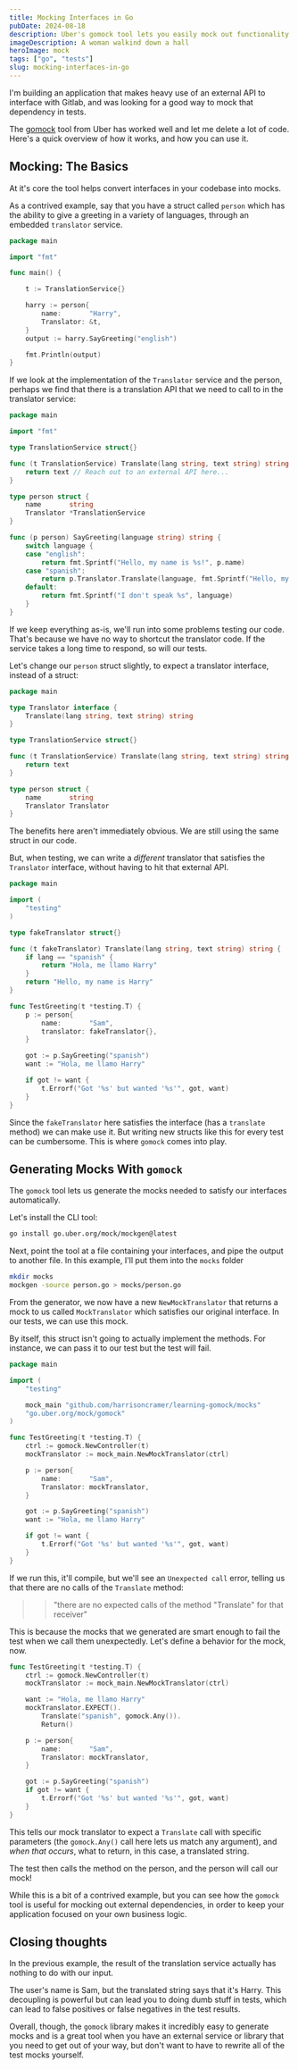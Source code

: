 ```yaml
---
title: Mocking Interfaces in Go
pubDate: 2024-08-18
description: Uber's gomock tool lets you easily mock out functionality from external libraries
imageDescription: A woman walkind down a hall
heroImage: mock
tags: ["go", "tests"]
slug: mocking-interfaces-in-go
---
```


I'm building an application that makes heavy use of an external API to interface with Gitlab, and was looking for a good way to mock that dependency in tests.

The [gomock](https://github.com/uber-go/mock) tool from Uber has worked well and let me delete a lot of code. Here's a quick overview of how it works, and how you can use it.

## Mocking: The Basics

At it's core the tool helps convert interfaces in your codebase into mocks.

As a contrived example, say that you have a struct called `person` which has the ability to give a greeting in a variety of languages, through an embedded `translator` service.

```go
package main

import "fmt"

func main() {

	t := TranslationService{}

	harry := person{
		name:       "Harry",
		Translator: &t,
	}
	output := harry.SayGreeting("english")

	fmt.Println(output)
}
```

If we look at the implementation of the `Translator` service and the person, perhaps we find that there is a translation API that we need to call to in the translator service:

```go
package main

import "fmt"

type TranslationService struct{}

func (t TranslationService) Translate(lang string, text string) string {
	return text // Reach out to an external API here...
}

type person struct {
	name       string
	Translator *TranslationService
}

func (p person) SayGreeting(language string) string {
	switch language {
	case "english":
		return fmt.Sprintf("Hello, my name is %s!", p.name)
	case "spanish":
		return p.Translator.Translate(language, fmt.Sprintf("Hello, my name is %s", p.name))
	default:
		return fmt.Sprintf("I don't speak %s", language)
	}
}
```

If we keep everything as-is, we'll run into some problems testing our code. That's because we have no way to shortcut the translator code. If the service takes a long time to respond, so will our tests.

Let's change our `person` struct slightly, to expect a translator interface, instead of a struct:

```go
package main

type Translator interface {
	Translate(lang string, text string) string
}

type TranslationService struct{}

func (t TranslationService) Translate(lang string, text string) string {
	return text
}

type person struct {
	name       string
	Translator Translator
}
```

The benefits here aren't immediately obvious. We are still using the same struct in our code.

But, when testing, we can write a _different_ translator that satisfies the `Translator` interface, without having to hit that external API.

```go {7-14,19} title="person_test.go"
package main

import (
	"testing"
)

type fakeTranslator struct{}

func (t fakeTranslator) Translate(lang string, text string) string {
	if lang == "spanish" {
		return "Hola, me llamo Harry"
	}
	return "Hello, my name is Harry"
}

func TestGreeting(t *testing.T) {
	p := person{
		name:       "Sam",
		translator: fakeTranslator{},
	}

	got := p.SayGreeting("spanish")
	want := "Hola, me llamo Harry"

	if got != want {
		t.Errorf("Got '%s' but wanted '%s'", got, want)
	}
}
```

Since the `fakeTranslator` here satisfies the interface (has a `translate` method) we can make use it. But writing new structs like this for every test can be cumbersome. This is where `gomock` comes into play.

## Generating Mocks With `gomock`

The `gomock` tool lets us generate the mocks needed to satisfy our interfaces automatically.

Let's install the CLI tool:

```bash
go install go.uber.org/mock/mockgen@latest
```

Next, point the tool at a file containing your interfaces, and pipe the output to another file. In this example, I'll put them into the `mocks` folder

```bash
mkdir mocks
mockgen -source person.go > mocks/person.go
```

From the generator, we now have a new `NewMockTranslator` that returns a mock to us called `MockTranslator` which satisfies our original interface. In our tests, we can use this mock.

By itself, this struct isn't going to actually implement the methods. For instance, we can pass it to our test but the test will fail.

```go
package main

import (
	"testing"

	mock_main "github.com/harrisoncramer/learning-gomock/mocks"
	"go.uber.org/mock/gomock"
)

func TestGreeting(t *testing.T) {
	ctrl := gomock.NewController(t)
	mockTranslator := mock_main.NewMockTranslator(ctrl)

	p := person{
		name:       "Sam",
		Translator: mockTranslator,
	}

	got := p.SayGreeting("spanish")
	want := "Hola, me llamo Harry"

	if got != want {
		t.Errorf("Got '%s' but wanted '%s'", got, want)
	}
}
```

If we run this, it'll compile, but we'll see an `Unexpected call` error, telling us that there are no calls of the `Translate` method: 

>> "there are no expected calls of the method "Translate" for that receiver"

This is because the mocks that we generated are smart enough to fail the test when we call them unexpectedly. Let's define a behavior for the mock, now.

```go {6-8} title="person_test.go"
func TestGreeting(t *testing.T) {
	ctrl := gomock.NewController(t)
	mockTranslator := mock_main.NewMockTranslator(ctrl)

	want := "Hola, me llamo Harry"
	mockTranslator.EXPECT().
		Translate("spanish", gomock.Any()).
		Return()

	p := person{
		name:       "Sam",
		Translator: mockTranslator,
	}

	got := p.SayGreeting("spanish")
	if got != want {
		t.Errorf("Got '%s' but wanted '%s'", got, want)
	}
} 
```

This tells our mock translator to expect a `Translate` call with specific parameters (the `gomock.Any()` call here lets us match any argument), and _when that occurs_, what to return, in this case, a translated string. 

The test then calls the method on the person, and the person will call our mock!

While this is a bit of a contrived example, but you can see how the `gomock` tool is useful for mocking out external dependencies, in order to keep your application focused on your own business logic.

## Closing thoughts

In the previous example, the result of the translation service actually has nothing to do with our input. 

The user's name is Sam, but the translated string says that it's Harry. This decoupling is powerful but can lead you to doing dumb stuff in tests, which can lead to false positives or false negatives in the test results. 

Overall, though, the `gomock` library makes it incredibly easy to generate mocks and is a great tool when you have an external service or library that you need to get out of your way, but don't want to have to rewrite all of the test mocks yourself.
